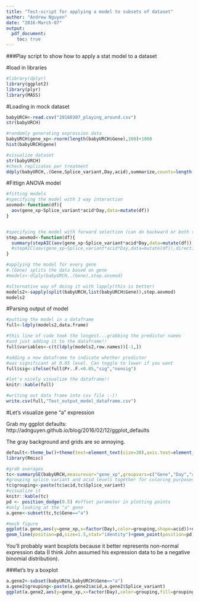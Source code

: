 ```yaml
---
title: "Test-script for applying a model to subsets of dataset"
author: "Andrew Nguyen"
date: "2016-March-07"
output: 
  pdf_document: 
    toc: true 
---
```

###Play script to show how to apply a stat model to a dataset

#load in libraries
```r
#library(dplyr)
library(ggplot2)
library(plyr)
library(MASS)
```

#Loading in mock dataset
```r
babyURCH<-read.csv("20160307_playing_around.csv")
str(babyURCH)

#randomly generating expression data
babyURCH$gene_xp<-rnorm(length(babyURCH$Gene),100)+1000
hist(babyURCH$gene)

#visualize dataset
str(babyURCH)
#check replicates per treatment
ddply(babyURCH,.(Gene,Splice_variant,Day,acid),summarize,counts=length(rep))
```

#Fittign ANOVA model
```r
#fitting models
#specifying the model with 3 way interaction
aovmod<-function(df){
  aov(gene_xp~Splice_variant*acid*Day,data=mutate(df))
}


#specifying the model with forward selection (can do backward or both too)
step.aovmod<-function(df){
  summary(stepAIC(aov(gene_xp~Splice_variant*acid*Day,data=mutate(df)),direction="forward"))
  #stepAIC(aov(gene_xp~Splice_variant*acid*Day,data=mutate(df)),direction="forward")
}

#applying the model for every gene
#.(Gene) splits the data based on gene
#models<-dlply(babyURCH,.(Gene),step.aovmod) 

#alternative way of doing it with lapply(this is better)
models2<-sapply(split(babyURCH,list(babyURCH$Gene)),step.aovmod)
models2
```

#Parsing output of model
```r
#putting the model in a dataframe
full<-ldply(models2,data.frame)

#this line of code took the longest...grabbing the predictor names
#and just adding it to the dataframe!!
full$variables<-c(t(ldply(models2,row.names))[-1,])

#adding a new dataframe to indicate whether predictor 
#was significant at 0.05 level. Can toggle to lower if you want
full$sig<-ifelse(full$Pr..F.<0.05,"sig","nonsig")

#let's nicely visualize the dataframe!!
knitr::kable(full)

#writing out data frame into csv file :-)!
write.csv(full,"Test_output_model_dataframe.csv")
```

#Let's visualize gene "a" expression

Grab my ggplot defaults:
http://adnguyen.github.io/blog/2016/02/12/ggplot_defaults

The gray background and grids are so annoying.
```r
default<-theme_bw()+theme(text=element_text(size=30),axis.text=element_text(size=30), legend.text=element_text(size=28), panel.grid.major=element_blank(), panel.grid.minor.x = element_blank(), panel.grid = element_blank(), legend.key = element_blank())
library(Rmisc)

#grab averages
tc<-summarySE(babyURCH,measurevar="gene_xp",groupvars=c("Gene","Day","acid","Splice_variant"))
#grouping splice variant and acid levels together for coloring purposes
tc$grouping<-paste(tc$acid,tc$Splice_variant)
#visualize it
knitr::kable(tc)
pd <- position_dodge(0.5) #offset parameter in plotting points
#only looking at the "a" gene
a.gene<-subset(tc,tc$Gene=="a")

#mock figure
ggplot(a.gene,aes(y=gene_xp,x=factor(Day),color=grouping,shape=acid))+default+geom_errorbar(aes(ymin=gene_xp-sd,ymax=gene_xp+sd),size=1.5,width=.75,position=pd)+
geom_line(position=pd,size=1.5,stat="identity")+geom_point(position=pd,size=8)
```
You'll probably want boxplots because it better represents non-normal expression data (I think John assumed his expression data to be a negative binomial distribution).

###let's try a boxplot
```r
a.gene2<-subset(babyURCH,babyURCH$Gene=="a")
a.gene2$grouping<-paste(a.gene2$acid,a.gene2$Splice_variant)
ggplot(a.gene2,aes(y=gene_xp,x=factor(Day),color=grouping,fill=grouping))+default+geom_boxplot()
```

